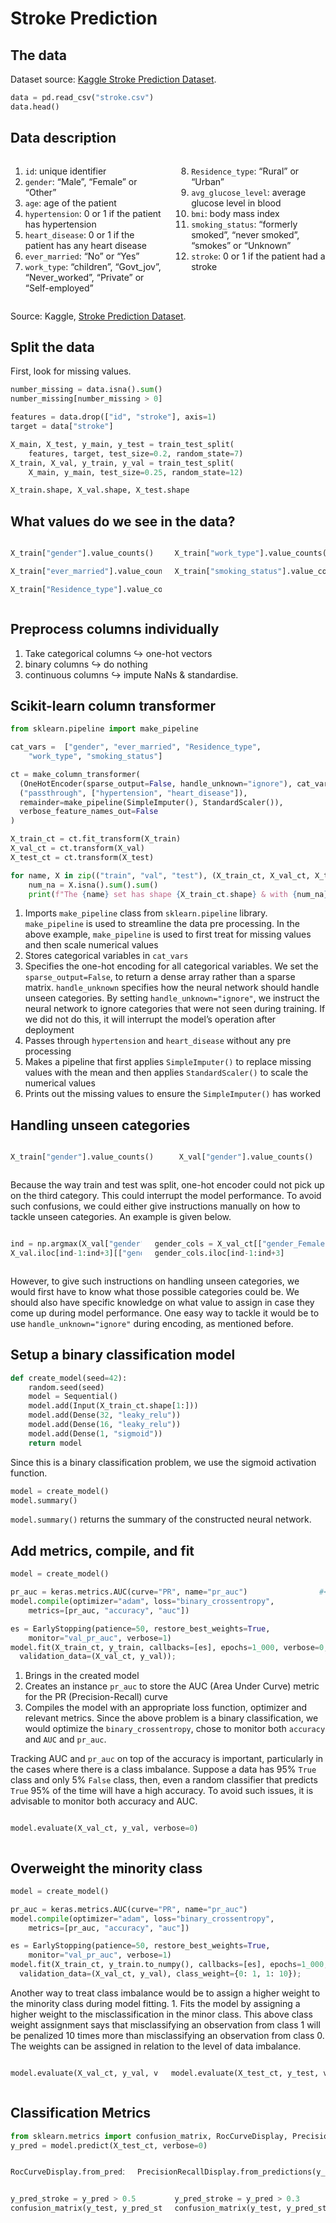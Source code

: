 # Stroke Prediction {visibility="uncounted"}

## The data {.smaller}

Dataset source: [Kaggle Stroke Prediction Dataset](https://www.kaggle.com/datasets/fedesoriano/stroke-prediction-dataset).

```python
data = pd.read_csv("stroke.csv")
data.head()
```

## Data description {.smaller}

::: columns
::: column
1) `id`: unique identifier
2) `gender`: "Male", "Female" or "Other"
3) `age`: age of the patient
4) `hypertension`: 0 or 1 if the patient has hypertension
5) `heart_disease`: 0 or 1 if the patient has any heart disease
6) `ever_married`: "No" or "Yes"
7) `work_type`: "children", "Govt_jov", "Never_worked", "Private" or "Self-employed"
:::
::: column
8) `Residence_type`: "Rural" or "Urban"
9) `avg_glucose_level`: average glucose level in blood
10) `bmi`: body mass index
11) `smoking_status`: "formerly smoked", "never smoked", "smokes" or "Unknown"
12) `stroke`: 0 or 1 if the patient had a stroke
:::
:::

::: footer
Source: Kaggle, [Stroke Prediction Dataset](https://www.kaggle.com/datasets/fedesoriano/stroke-prediction-dataset).
:::

## Split the data

First, look for missing values.
```python
number_missing = data.isna().sum()
number_missing[number_missing > 0]
```

```python
features = data.drop(["id", "stroke"], axis=1)
target = data["stroke"]

X_main, X_test, y_main, y_test = train_test_split(
    features, target, test_size=0.2, random_state=7)
X_train, X_val, y_train, y_val = train_test_split(
    X_main, y_main, test_size=0.25, random_state=12)

X_train.shape, X_val.shape, X_test.shape
```

## What values do we see in the data?

::: columns
::: column
```python
X_train["gender"].value_counts()
```

```python
X_train["ever_married"].value_counts()
```

```python
X_train["Residence_type"].value_counts()
```
:::
::: column
```python
X_train["work_type"].value_counts()
```

```python
X_train["smoking_status"].value_counts()
```
:::
:::

## Preprocess columns individually

1. Take categorical columns $\hookrightarrow$ one-hot vectors
2. binary columns $\hookrightarrow$ do nothing
3. continuous columns $\hookrightarrow$ impute NaNs & standardise.

## Scikit-learn column transformer

```python
from sklearn.pipeline import make_pipeline                                              #<1>

cat_vars =  ["gender", "ever_married", "Residence_type",                                #<2>
    "work_type", "smoking_status"]                  

ct = make_column_transformer(
  (OneHotEncoder(sparse_output=False, handle_unknown="ignore"), cat_vars),              #<3>
  ("passthrough", ["hypertension", "heart_disease"]),                                   #<4>
  remainder=make_pipeline(SimpleImputer(), StandardScaler()),                           #<5>
  verbose_feature_names_out=False
)

X_train_ct = ct.fit_transform(X_train)
X_val_ct = ct.transform(X_val)
X_test_ct = ct.transform(X_test)

for name, X in zip(("train", "val", "test"), (X_train_ct, X_val_ct, X_test_ct)):        #<6>
    num_na = X.isna().sum().sum()
    print(f"The {name} set has shape {X_train_ct.shape} & with {num_na} NAs.")
```

::: {.content-visible unless-format="revealjs"}
1. Imports `make_pipeline` class from `sklearn.pipeline` library. `make_pipeline` is used to streamline the data pre processing. In the above example, `make_pipeline` is used to first treat for missing values and then scale numerical values
2. Stores categorical variables in `cat_vars`
3. Specifies the one-hot encoding for all categorical variables. We set the `sparse_output=False`, to return a dense array rather than a sparse matrix. `handle_unknown` specifies how the neural network should handle unseen categories. By setting `handle_unknown="ignore"`, we instruct the neural network to ignore categories that were not seen during training. If we did not do this, it will interrupt the model's operation after deployment
4. Passes through `hypertension` and `heart_disease` without any pre processing
5. Makes a pipeline that first applies `SimpleImputer()` to replace missing values with the mean and then applies `StandardScaler()` to scale the numerical values 
6. Prints out the missing values to ensure the `SimpleImputer()` has worked
:::
## Handling unseen categories

::: columns
::: column
```python
X_train["gender"].value_counts()
```
:::
::: column
```python
X_val["gender"].value_counts()
```
:::
:::

::: {.content-visible unless-format="revealjs"}
Because the way train and test was split, one-hot encoder could not pick up on the third category. This could interrupt the model performance. To avoid such confusions, we could either give instructions manually on how to tackle unseen categories. An example is given below.
:::
::: columns
::: column
```python
ind = np.argmax(X_val["gender"] == "Other")
X_val.iloc[ind-1:ind+3][["gender"]]
```
:::
::: column
```python
gender_cols = X_val_ct[["gender_Female", "gender_Male"]]
gender_cols.iloc[ind-1:ind+3]
```
:::
:::

::: {.content-visible unless-format="revealjs"}
However, to give such instructions on handling unseen categories, we would first have to know what those possible categories could be. We should also have specific knowledge on what value to assign in case they come up during model performance. One easy way to tackle it would be to use `handle_unknown="ignore"` during encoding, as mentioned before.
:::

## Setup a binary classification model

```python
def create_model(seed=42):
    random.seed(seed)
    model = Sequential()
    model.add(Input(X_train_ct.shape[1:]))
    model.add(Dense(32, "leaky_relu"))
    model.add(Dense(16, "leaky_relu"))
    model.add(Dense(1, "sigmoid"))
    return model
```
::: {.content-visible unless-format="revealjs"}
Since this is a binary classification problem, we use the sigmoid activation function.
:::

```python
model = create_model()
model.summary()
```
::: {.content-visible unless-format="revealjs"}
`model.summary()` returns the summary of the constructed neural network.
:::

## Add metrics, compile, and fit

```python
model = create_model()                                                  #<1>

pr_auc = keras.metrics.AUC(curve="PR", name="pr_auc")                #<2>
model.compile(optimizer="adam", loss="binary_crossentropy",              #<3>
    metrics=[pr_auc, "accuracy", "auc"])                                

es = EarlyStopping(patience=50, restore_best_weights=True,
    monitor="val_pr_auc", verbose=1)
model.fit(X_train_ct, y_train, callbacks=[es], epochs=1_000, verbose=0,
  validation_data=(X_val_ct, y_val));
```

::: {.content-visible unless-format="revealjs"}
1. Brings in the created model
2. Creates an instance `pr_auc` to store the AUC (Area Under Curve) metric for the PR (Precision-Recall) curve
3. Compiles the model with an appropriate loss function, optimizer and relevant metrics. Since the above problem is a binary classification, we would optimize the `binary_crossentropy`, chose to monitor both `accuracy` and `AUC` and `pr_auc`.  

Tracking AUC and `pr_auc` on top of the accuracy is important, particularly in the cases where there is a class imbalance. Suppose a data has 95% `True` class and only 5% `False` class, then, even a random classifier that predicts `True` 95% of the time will have a high accuracy. To avoid such issues, it is advisable to monitor both accuracy and AUC.
:::

::: columns
::: column
```python
model.evaluate(X_val_ct, y_val, verbose=0)
```
:::
::: column
:::
:::

## Overweight the minority class

```python
model = create_model()

pr_auc = keras.metrics.AUC(curve="PR", name="pr_auc")
model.compile(optimizer="adam", loss="binary_crossentropy",
    metrics=[pr_auc, "accuracy", "auc"])

es = EarlyStopping(patience=50, restore_best_weights=True,
    monitor="val_pr_auc", verbose=1)
model.fit(X_train_ct, y_train.to_numpy(), callbacks=[es], epochs=1_000, verbose=0,                    #<1>
  validation_data=(X_val_ct, y_val), class_weight={0: 1, 1: 10});
```

::: {.content-visible unless-format="revealjs"}
Another way to treat class imbalance would be to assign a higher weight to the minority class during model fitting.
1. Fits the model by assigning a higher weight to the misclassification in the minor class. This above class weight assignment says that misclassifying an observation from class 1 will be penalized 10 times more than misclassifying an observation from class 0. The weights can be assigned in relation to the level of data imbalance.
:::
::: columns
::: column
```python
model.evaluate(X_val_ct, y_val, verbose=0)
```
:::
::: column
::: fragment
```python
model.evaluate(X_test_ct, y_test, verbose=0)
```
:::
:::
:::

## Classification Metrics {.smaller}

```python
from sklearn.metrics import confusion_matrix, RocCurveDisplay, PrecisionRecallDisplay
y_pred = model.predict(X_test_ct, verbose=0)
```

::: columns
::: column
```python
RocCurveDisplay.from_predictions(y_test, y_pred, name="");
```
:::
::: column
```python
PrecisionRecallDisplay.from_predictions(y_test, y_pred, name=""); plt.legend(loc="upper right");
```
:::
:::

::: columns
::: column
```python
y_pred_stroke = y_pred > 0.5
confusion_matrix(y_test, y_pred_stroke)
```
:::
::: column
```python
y_pred_stroke = y_pred > 0.3
confusion_matrix(y_test, y_pred_stroke)
```
:::
:::
